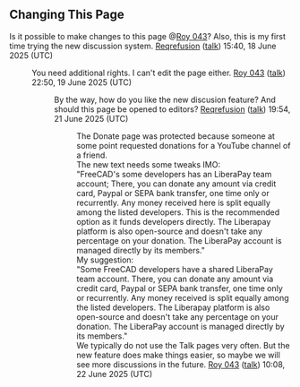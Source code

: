 == Changing This Page ==

Is it possible to make changes to this page @[[User:Roy 043|Roy 043]]? Also, this is my first time trying the new discussion system. [[User:Reqrefusion|Reqrefusion]] ([[User talk:Reqrefusion|talk]]) 15:40, 18 June 2025 (UTC)

:You need additional rights. I can't edit the page either. [[User:Roy 043|Roy 043]] ([[User talk:Roy 043|talk]]) 22:50, 19 June 2025 (UTC)
::By the way, how do you like the new discusion feature? And should this page be opened to editors? [[User:Reqrefusion|Reqrefusion]] ([[User talk:Reqrefusion|talk]]) 19:54, 21 June 2025 (UTC)
:::The Donate page was protected because someone at some point requested donations for a YouTube channel of a friend.
:::The new text needs some tweaks IMO:
:::"FreeCAD's some developers has an LiberaPay team account; There, you can donate any amount via credit card, Paypal or SEPA bank transfer, one time only or recurrently. Any money received here is split equally among the listed developers. This is the recommended option as it funds developers directly. The Liberapay platform is also open-source and doesn't take any percentage on your donation. The LiberaPay account is managed directly by its members."
:::My suggestion:
:::"Some FreeCAD developers have a shared LiberaPay team account. There, you can donate any amount via credit card, Paypal or SEPA bank transfer, one time only or recurrently. Any money received is split equally among the listed developers. The Liberapay platform is also open-source and doesn't take any percentage on your donation. The LiberaPay account is managed directly by its members."
:::We typically do not use the Talk pages very often. But the new feature does make things easier, so maybe we will see more discussions in the future. [[User:Roy 043|Roy 043]] ([[User talk:Roy 043|talk]]) 10:08, 22 June 2025 (UTC)